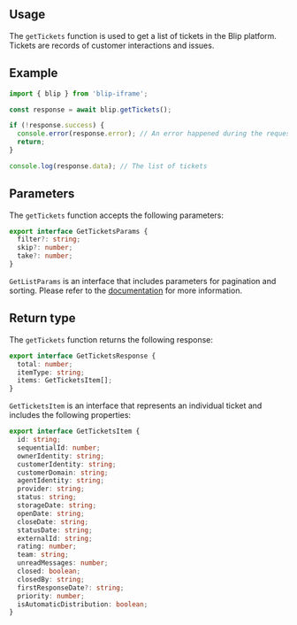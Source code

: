 

## Usage

The `getTickets` function is used to get a list of tickets in the Blip platform.
Tickets are records of customer interactions and issues.

## Example

```ts
import { blip } from 'blip-iframe';

const response = await blip.getTickets();

if (!response.success) {
  console.error(response.error); // An error happened during the request
  return;
}

console.log(response.data); // The list of tickets
```

## Parameters

The `getTickets` function accepts the following parameters:

```ts
export interface GetTicketsParams {
  filter?: string;
  skip?: number;
  take?: number;
}
```

`GetListParams` is an interface that includes parameters for pagination and sorting. Please refer to the [documentation](/utils/parseListParams) for more information.

## Return type

The `getTickets` function returns the following response:

```ts
export interface GetTicketsResponse {
  total: number;
  itemType: string;
  items: GetTicketsItem[];
}
```

`GetTicketsItem` is an interface that represents an individual ticket and includes the following properties:

```ts
export interface GetTicketsItem {
  id: string;
  sequentialId: number;
  ownerIdentity: string;
  customerIdentity: string;
  customerDomain: string;
  agentIdentity: string;
  provider: string;
  status: string;
  storageDate: string;
  openDate: string;
  closeDate: string;
  statusDate: string;
  externalId: string;
  rating: number;
  team: string;
  unreadMessages: number;
  closed: boolean;
  closedBy: string;
  firstResponseDate?: string;
  priority: number;
  isAutomaticDistribution: boolean;
}
```
